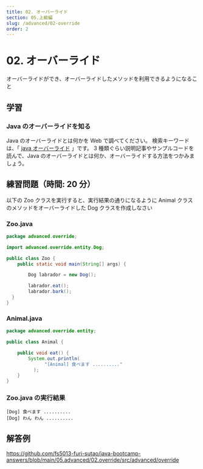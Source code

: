 ```yaml
---
title: 02. オーバーライド
section: 05.上級編
slug: /advanced/02-override
order: 2
---
```


# 02. オーバーライド

<p class="goal">
  オーバーライドができ、オーバーライドしたメソッドを利用できるようになること
</p>

## 学習

### Java のオーバーライドを知る

Java のオーバーライドとは何かを Web で調べてください。
検索キーワードは、「 [java オーバーライド](https://www.google.com/search?q=java+オーバーライド) 」です。
3 種類ぐらい説明記事やサンプルコードを読んで、Java のオーバーライドとは何か、オーバーライドする方法をつかみましょう。

## 練習問題（時間: 20 分）

以下の Zoo クラスを実行すると、実行結果の通りになるように Animal クラスのメソッドをオーバーライドした Dog クラスを作成しなさい

### Zoo.java

```java
package advanced.override;

import advanced.override.entity.Dog;

public class Zoo {
    public static void main(String[] args) {

        Dog labrador = new Dog();

        labrador.eat();
        labrador.bark();
  }
}
```

### Animal.java

```java
package advanced.override.entity;

public class Animal {

    public void eat() {
        System.out.println(
              "[Animal] 食べます .........."
          );
    }
}
```

### Zoo.java の実行結果

```console
[Dog] 食べます ..........
[Dog] わん わん ..........
```

## 解答例

https://github.com/fs5013-furi-sutao/java-bootcamp-answers/blob/main/05.advanced/02.override/src/advanced/override
